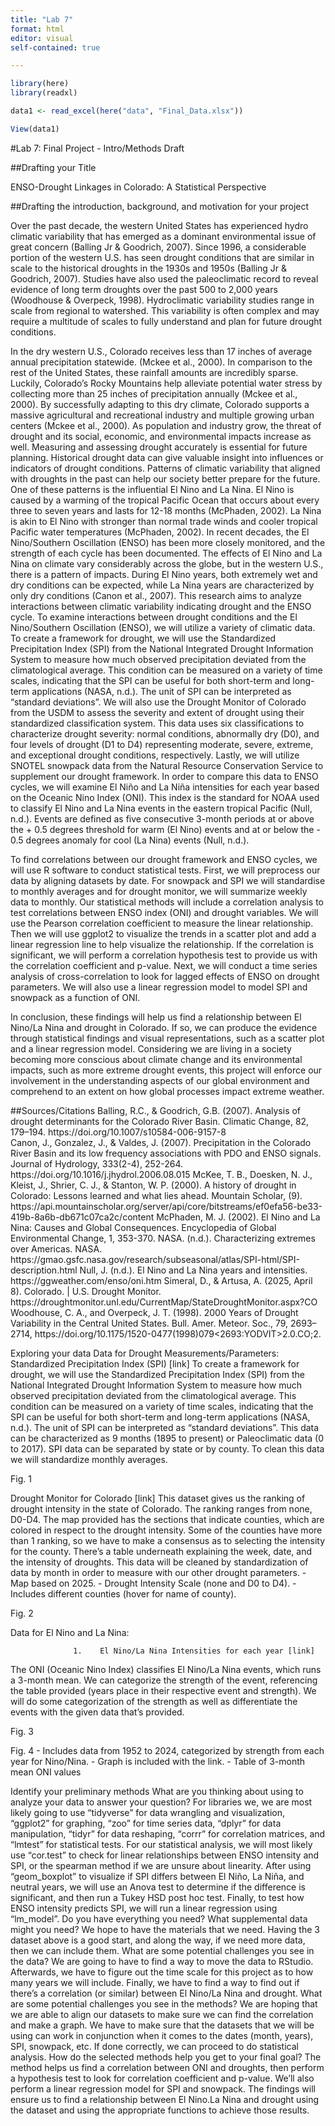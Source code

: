 ```yaml
---
title: "Lab 7"
format: html
editor: visual
self-contained: true

---
```

```r
library(here)
library(readxl)

data1 <- read_excel(here("data", "Final_Data.xlsx"))

View(data1)
```
#Lab 7: Final Project - Intro/Methods Draft

##Drafting your Title

ENSO-Drought Linkages in Colorado: A Statistical Perspective


##Drafting the introduction, background, and motivation for your project

Over the past decade, the western United States has experienced hydro climatic variability that has emerged as a dominant environmental issue of great concern (Balling Jr & Goodrich, 2007). Since 1996, a considerable portion of the western U.S. has seen drought conditions that are similar in scale to the historical droughts in the 1930s and 1950s (Balling Jr & Goodrich, 2007). Studies have also used the paleoclimatic record to reveal evidence of long term droughts over the past 500 to 2,000 years (Woodhouse & Overpeck, 1998). Hydroclimatic variability studies range in scale from regional to watershed. This variability is often complex and may require a multitude of scales to fully understand and plan for future drought conditions.

In the dry western U.S., Colorado receives less than 17 inches of average annual precipitation statewide. (Mckee et al., 2000). In comparison to the rest of the United States, these rainfall amounts are incredibly sparse. Luckily, Colorado’s Rocky Mountains help alleviate potential water stress by collecting more than 25 inches of precipitation annually (Mckee et al., 2000). By successfully adapting to this dry climate, Colorado supports a massive agricultural and recreational industry and multiple growing urban centers (Mckee et al., 2000). As population and industry grow, the threat of drought and its social, economic, and environmental impacts increase as well. 
Measuring and assessing drought accurately is essential for future planning. Historical drought data can give valuable insight into influences or indicators of drought conditions. Patterns of climatic variability that aligned with droughts in the past can help our society better prepare for the future. One of these patterns is the influential El Nino and La Nina. El Nino is caused by a warming of the tropical Pacific Ocean that occurs about every three to seven years and lasts for 12-18 months (McPhaden, 2002). La Nina is akin to El Nino with stronger than normal trade winds and cooler tropical Pacific water temperatures (McPhaden, 2002). In recent decades, the El Nino/Southern Oscillation (ENSO) has been more closely monitored, and the strength of each cycle has been documented. The effects of El Nino and La Nina on climate vary considerably across the globe, but in the western U.S., there is a pattern of impacts. During El Nino years, both extremely wet and dry conditions can be expected, while La Nina years are characterized by only dry conditions (Canon et al., 2007). This research aims to analyze interactions between climatic variability indicating drought and the ENSO cycle. 
To examine interactions between drought conditions and the El Nino/Southern Oscillation (ENSO), we will utilize a variety of climatic data. To create a framework for drought, we will use the Standardized Precipitation Index (SPI) from the National Integrated Drought Information System to measure how much observed precipitation deviated from the climatological average. This condition can be measured on a variety of time scales, indicating that the SPI can be useful for both short-term and long-term applications (NASA, n.d.). The unit of SPI can be interpreted as “standard deviations”. We will also use the Drought Monitor of Colorado from the USDM to assess the severity and extent of drought using their standardized classification system. This data uses six classifications to characterize drought severity: normal conditions, abnormally dry (D0), and four levels of drought (D1 to D4) representing moderate, severe, extreme, and exceptional drought conditions, respectively. Lastly, we will utilize SNOTEL snowpack data from the Natural Resource Conservation Service to supplement our drought framework. In order to compare this data to ENSO cycles, we will examine El Niño and La Niña intensities for each year based on the Oceanic Nino Index (ONI). This index is the standard for NOAA used to classify El Nino and La Nina events in the eastern tropical Pacific (Null, n.d.). Events are defined as five consecutive 3-month periods at or above the + 0.5 degrees threshold for warm (El Nino) events and at or below the - 0.5 degrees anomaly for cool (La Nina) events (Null, n.d.). 

To find correlations between our drought framework and ENSO cycles, we will use R software to conduct statistical tests. First, we will preprocess our data by aligning datasets by date. For snowpack and SPI we will standardise to monthly averages and for drought monitor, we will summarize weekly data to monthly. Our statistical methods will include a correlation analysis to test correlations between ENSO index (ONI) and drought variables. We will use the Pearson correlation coefficient to measure the linear relationship. Then we will use ggplot2 to visualize the trends in a scatter plot and add a linear regression line to help visualize the relationship. If the correlation is significant, we will perform a correlation hypothesis test to provide us with the correlation coefficient and p-value. Next, we will conduct a time series analysis of cross-correlation to look for lagged effects of ENSO on drought parameters. We will also use a linear regression model to model SPI and snowpack as a function of ONI. 

In conclusion, these findings will help us find a relationship between El Nino/La Nina and drought in Colorado. If so, we can produce the evidence through statistical findings and visual representations, such as a scatter plot and a linear regression model. Considering we are living in a society becoming more conscious about climate change and its environmental impacts, such as more extreme drought events, this project will enforce our involvement in the understanding aspects of our global environment and comprehend to an extent on how global processes impact extreme weather.


##Sources/Citations
Balling, R.C., & Goodrich, G.B. (2007). Analysis of drought determinants for the Colorado River Basin. Climatic Change, 82, 179–194. https://doi.org/10.1007/s10584-006-9157-8  
Canon, J., Gonzalez, J., & Valdes, J. (2007). Precipitation in the Colorado River Basin and its low frequency associations with PDO and ENSO signals. Journal of Hydrology, 333(2-4), 252-264. https://doi.org/10.1016/j.jhydrol.2006.08.015 
McKee, T. B., Doesken, N. J., Kleist, J., Shrier, C. J., & Stanton, W. P. (2000). A history of drought in Colorado: Lessons learned and what lies ahead. Mountain Scholar, (9). https://api.mountainscholar.org/server/api/core/bitstreams/ef0efa56-be33-419b-8a6b-db671c07ca2c/content
McPhaden, M. J. (2002). El Nino and La Nina: Causes and Global Consequences. Encyclopedia of Global Environmental Change, 1, 353-370. 
NASA. (n.d.). Characterizing extremes over Americas. NASA. https://gmao.gsfc.nasa.gov/research/subseasonal/atlas/SPI-html/SPI-description.html 
Null, J. (n.d.). El Nino and La Nina years and intensities. https://ggweather.com/enso/oni.htm 
   Simeral, D., & Artusa, A. (2025, April 8). Colorado. | U.S. Drought Monitor. https://droughtmonitor.unl.edu/CurrentMap/StateDroughtMonitor.aspx?CO 
Woodhouse, C. A., and Overpeck, J. T. (1998). 2000 Years of Drought Variability in the Central United States. Bull. Amer. Meteor. Soc., 79, 2693–2714, https://doi.org/10.1175/1520-0477(1998)079<2693:YODVIT>2.0.CO;2. 


Exploring your data
Data for Drought Measurements/Parameters:
Standardized Precipitation Index (SPI) [link]
To create a framework for drought, we will use the Standardized Precipitation Index (SPI) from the National Integrated Drought Information System to measure how much observed precipitation deviated from the climatological average. This condition can be measured on a variety of time scales, indicating that the SPI can be useful for both short-term and long-term applications (NASA, n.d.). The unit of SPI can be interpreted as “standard deviations”. This data can be characterized as 9 months (1895 to present) or Paleoclimatic data (0 to 2017). SPI data can be separated by state or by county. To clean this data we will standardize monthly averages. 

Fig. 1


Drought Monitor for Colorado [link]
This dataset gives us the ranking of drought intensity in the state of Colorado. The ranking ranges from none, D0-D4. The map provided has the sections that indicate counties, which are colored in respect to the drought intensity. Some of the counties have more than 1 ranking, so we have to make a consensus as to selecting the intensity for the county. There’s a table underneath explaining the week, date, and the intensity of droughts. This data will be cleaned by standardization of data by month in order to measure with our other drought parameters. 
		- Map based on 2025.
		- Drought Intensity Scale (none and D0 to D4).
		- Includes different counties (hover for name of county).
          
Fig. 2


   Data for El Nino and La Nina:

           	      1.    El Nino/La Nina Intensities for each year [link]
The ONI (Oceanic Nino Index) classifies El Nino/La Nina events, which runs a 3-month mean. We can categorize the strength of the event, referencing the table provided (years place in their respective event and strength). We will do some categorization of the strength as well as differentiate the events with the given data that’s provided. 



Fig. 3



Fig. 4
		- Includes data from 1952 to 2024, categorized by strength from each year for Nino/Nina.
		- Graph is included with the link.
		- Table of 3-month mean ONI values


Identify your preliminary methods
What are you thinking about using to analyze your data to answer your question?
For libraries we, we are most likely going to use “tidyverse” for data wrangling and visualization, “ggplot2” for graphing, “zoo” for time series data, “dplyr” for data manipulation, “tidyr” for data reshaping, “corrr” for correlation matrices, and “lmtest” for statistical tests. For our statistical analysis, we will most likely use “cor.test” to check for linear relationships between ENSO intensity and SPI, or the spearman method if we are unsure about linearity. After using “geom_boxplot” to visualize if SPI differs between El Niño, La Niña, and neutral years, we will use an Anova test to determine if the difference is significant, and then run a Tukey HSD post hoc test. Finally, to test how ENSO intensity predicts SPI, we will run a linear regression using “lm_model”. 
Do you have everything you need? What supplemental data might you need?
We hope to have the materials that we need. Having the 3 dataset above is a good start, and along the way, if we need more data, then we can include them. 
What are some potential challenges you see in the data?
We are going to have to find a way to move the data to RStudio. Afterwards, we have to figure out the time scale for this project as to how many years we will include. Finally, we have to find a way to find out if there’s a correlation (or similar) between El Nino/La Nina and drought.
What are some potential challenges you see in the methods?
We are hoping that we are able to align our datasets to make sure we can find the correlation and make a graph. We have to make sure that the datasets that we will be using can work in conjunction when it comes to the dates (month, years), SPI, snowpack, etc. If done correctly, we can proceed to do statistical analysis.
How do the selected methods help you get to your final goal?
The method helps us find a correlation between ONI and droughts, then perform a hypothesis test to look for correlation coefficient and p-value. We’ll also perform a linear regression model for SPI and snowpack. The findings will ensure us to find a relationship between El Nino.La Nina and drought using the dataset and using the appropriate functions to achieve those results. 
